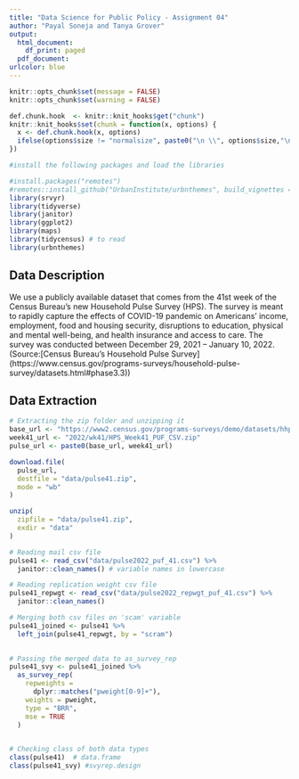 ```yaml
---
title: "Data Science for Public Policy - Assignment 04"
author: "Payal Soneja and Tanya Grover"
output:
  html_document: 
    df_print: paged
  pdf_document: 
urlcolor: blue
---
```


```r
knitr::opts_chunk$set(message = FALSE)
knitr::opts_chunk$set(warning = FALSE)
```

```r
def.chunk.hook  <- knitr::knit_hooks$get("chunk")
knitr::knit_hooks$set(chunk = function(x, options) {
  x <- def.chunk.hook(x, options)
  ifelse(options$size != "normalsize", paste0("\n \\", options$size,"\n\n", x, "\n\n \\normalsize"), x)
})

```

\begin{center}
\Huge{PPOL 670 | Assignment 4}

\Huge{Data Visualization, Markdown, and Git}
\end{center}

\vspace{0.1in}

```r
#install the following packages and load the libraries

#install.packages("remotes")
#remotes::install_github("UrbanInstitute/urbnthemes", build_vignettes = TRUE)
library(srvyr)
library(tidyverse)
library(janitor)
library(ggplot2)
library(maps)
library(tidycensus) # to read
library(urbnthemes)
```

## Data Description

We use a publicly available dataset that comes from the 41st week of the Census Bureau’s new Household Pulse Survey (HPS). The survey is meant to rapidly capture the effects of COVID-19 pandemic on Americans’ income, employment, food and housing security, disruptions to education, physical and mental well-being, and health insurance and access to care. The survey was conducted between December 29, 2021 – January 10, 2022.
(Source:[Census Bureau’s Household Pulse Survey] (https://www.census.gov/programs-surveys/household-pulse-survey/datasets.html#phase3.3))

## Data Extraction

```r
# Extracting the zip folder and unzipping it
base_url <- "https://www2.census.gov/programs-surveys/demo/datasets/hhp/"
week41_url <- "2022/wk41/HPS_Week41_PUF_CSV.zip"
pulse_url <- paste0(base_url, week41_url)

download.file(
  pulse_url,
  destfile = "data/pulse41.zip",
  mode = "wb"
)

unzip(
  zipfile = "data/pulse41.zip",
  exdir = "data"
)
```

```r
# Reading mail csv file
pulse41 <- read_csv("data/pulse2022_puf_41.csv") %>%
  janitor::clean_names() # variable names in lowercase

# Reading replication weight csv file
pulse41_repwgt <- read_csv("data/pulse2022_repwgt_puf_41.csv") %>%
  janitor::clean_names()

# Merging both csv files on 'scam' variable
pulse41_joined <- pulse41 %>%
  left_join(pulse41_repwgt, by = "scram")
  
```

```r
# Passing the merged data to as_survey_rep
pulse41_svy <- pulse41_joined %>%
  as_survey_rep(
    repweights = 
      dplyr::matches("pweight[0-9]+"),
    weights = pweight,
    type = "BRR",
    mse = TRUE
  )
  
```

```r
# Checking class of both data types
class(pulse41)  # data.frame
class(pulse41_svy) #svyrep.design
```
